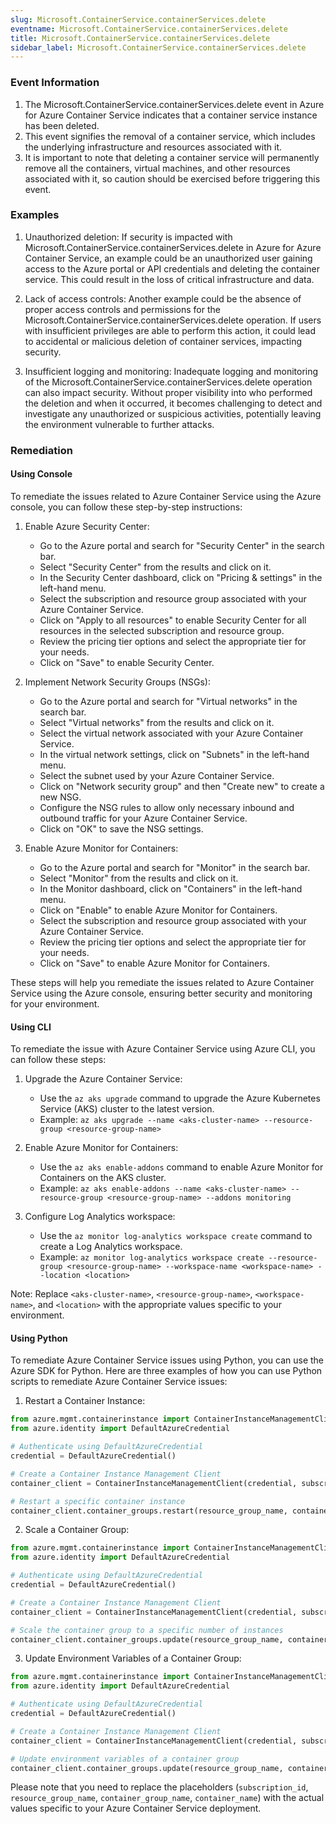 ```yaml
--- 
slug: Microsoft.ContainerService.containerServices.delete
eventname: Microsoft.ContainerService.containerServices.delete
title: Microsoft.ContainerService.containerServices.delete
sidebar_label: Microsoft.ContainerService.containerServices.delete
---
```

                       
### Event Information

1. The Microsoft.ContainerService.containerServices.delete event in Azure for Azure Container Service indicates that a container service instance has been deleted.
2. This event signifies the removal of a container service, which includes the underlying infrastructure and resources associated with it.
3. It is important to note that deleting a container service will permanently remove all the containers, virtual machines, and other resources associated with it, so caution should be exercised before triggering this event.


### Examples

1. Unauthorized deletion: If security is impacted with Microsoft.ContainerService.containerServices.delete in Azure for Azure Container Service, an example could be an unauthorized user gaining access to the Azure portal or API credentials and deleting the container service. This could result in the loss of critical infrastructure and data.

2. Lack of access controls: Another example could be the absence of proper access controls and permissions for the Microsoft.ContainerService.containerServices.delete operation. If users with insufficient privileges are able to perform this action, it could lead to accidental or malicious deletion of container services, impacting security.

3. Insufficient logging and monitoring: Inadequate logging and monitoring of the Microsoft.ContainerService.containerServices.delete operation can also impact security. Without proper visibility into who performed the deletion and when it occurred, it becomes challenging to detect and investigate any unauthorized or suspicious activities, potentially leaving the environment vulnerable to further attacks.

### Remediation

#### Using Console

To remediate the issues related to Azure Container Service using the Azure console, you can follow these step-by-step instructions:

1. Enable Azure Security Center:
   - Go to the Azure portal and search for "Security Center" in the search bar.
   - Select "Security Center" from the results and click on it.
   - In the Security Center dashboard, click on "Pricing & settings" in the left-hand menu.
   - Select the subscription and resource group associated with your Azure Container Service.
   - Click on "Apply to all resources" to enable Security Center for all resources in the selected subscription and resource group.
   - Review the pricing tier options and select the appropriate tier for your needs.
   - Click on "Save" to enable Security Center.

2. Implement Network Security Groups (NSGs):
   - Go to the Azure portal and search for "Virtual networks" in the search bar.
   - Select "Virtual networks" from the results and click on it.
   - Select the virtual network associated with your Azure Container Service.
   - In the virtual network settings, click on "Subnets" in the left-hand menu.
   - Select the subnet used by your Azure Container Service.
   - Click on "Network security group" and then "Create new" to create a new NSG.
   - Configure the NSG rules to allow only necessary inbound and outbound traffic for your Azure Container Service.
   - Click on "OK" to save the NSG settings.

3. Enable Azure Monitor for Containers:
   - Go to the Azure portal and search for "Monitor" in the search bar.
   - Select "Monitor" from the results and click on it.
   - In the Monitor dashboard, click on "Containers" in the left-hand menu.
   - Click on "Enable" to enable Azure Monitor for Containers.
   - Select the subscription and resource group associated with your Azure Container Service.
   - Review the pricing tier options and select the appropriate tier for your needs.
   - Click on "Save" to enable Azure Monitor for Containers.

These steps will help you remediate the issues related to Azure Container Service using the Azure console, ensuring better security and monitoring for your environment.

#### Using CLI

To remediate the issue with Azure Container Service using Azure CLI, you can follow these steps:

1. Upgrade the Azure Container Service: 
   - Use the `az aks upgrade` command to upgrade the Azure Kubernetes Service (AKS) cluster to the latest version.
   - Example: `az aks upgrade --name <aks-cluster-name> --resource-group <resource-group-name>`

2. Enable Azure Monitor for Containers:
   - Use the `az aks enable-addons` command to enable Azure Monitor for Containers on the AKS cluster.
   - Example: `az aks enable-addons --name <aks-cluster-name> --resource-group <resource-group-name> --addons monitoring`

3. Configure Log Analytics workspace:
   - Use the `az monitor log-analytics workspace create` command to create a Log Analytics workspace.
   - Example: `az monitor log-analytics workspace create --resource-group <resource-group-name> --workspace-name <workspace-name> --location <location>`

Note: Replace `<aks-cluster-name>`, `<resource-group-name>`, `<workspace-name>`, and `<location>` with the appropriate values specific to your environment.

#### Using Python

To remediate Azure Container Service issues using Python, you can use the Azure SDK for Python. Here are three examples of how you can use Python scripts to remediate Azure Container Service issues:

1. Restart a Container Instance:
```python
from azure.mgmt.containerinstance import ContainerInstanceManagementClient
from azure.identity import DefaultAzureCredential

# Authenticate using DefaultAzureCredential
credential = DefaultAzureCredential()

# Create a Container Instance Management Client
container_client = ContainerInstanceManagementClient(credential, subscription_id)

# Restart a specific container instance
container_client.container_groups.restart(resource_group_name, container_group_name, container_name)
```

2. Scale a Container Group:
```python
from azure.mgmt.containerinstance import ContainerInstanceManagementClient
from azure.identity import DefaultAzureCredential

# Authenticate using DefaultAzureCredential
credential = DefaultAzureCredential()

# Create a Container Instance Management Client
container_client = ContainerInstanceManagementClient(credential, subscription_id)

# Scale the container group to a specific number of instances
container_client.container_groups.update(resource_group_name, container_group_name, {'containers': [{'name': container_name}], 'os_type': 'Linux', 'restart_policy': 'Always', 'instance_count': 3})
```

3. Update Environment Variables of a Container Group:
```python
from azure.mgmt.containerinstance import ContainerInstanceManagementClient
from azure.identity import DefaultAzureCredential

# Authenticate using DefaultAzureCredential
credential = DefaultAzureCredential()

# Create a Container Instance Management Client
container_client = ContainerInstanceManagementClient(credential, subscription_id)

# Update environment variables of a container group
container_client.container_groups.update(resource_group_name, container_group_name, {'containers': [{'name': container_name, 'environment_variables': [{'name': 'VAR_NAME', 'value': 'VAR_VALUE'}]}]})
```

Please note that you need to replace the placeholders (`subscription_id`, `resource_group_name`, `container_group_name`, `container_name`) with the actual values specific to your Azure Container Service deployment.


 